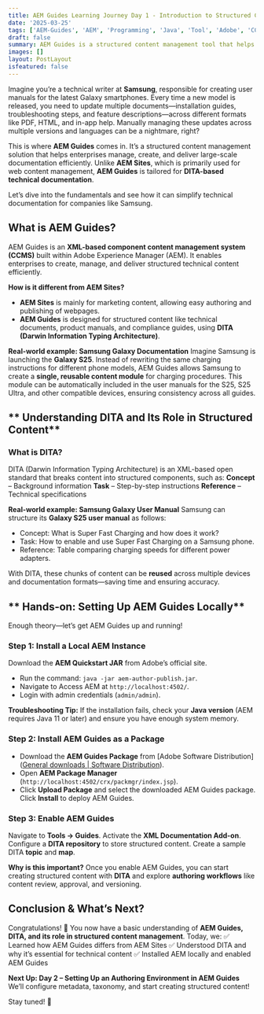 ```yaml
---
title: AEM Guides Learning Journey Day 1 - Introduction to Structured Content Management
date: '2025-03-25'
tags: ['AEM-Guides', 'AEM', 'Programming', 'Java', 'Tool', 'Adobe', 'CCMS', 'DITA']
draft: false
summary: AEM Guides is a structured content management tool that helps enterprises efficiently create and manage reusable technical documentation using DITA. This Day 1 guide covers its fundamentals, differences from AEM Sites, and a step-by-step installation process to get started.
images: []
layout: PostLayout
isfeatured: false
---
```


Imagine you’re a technical writer at **Samsung**, responsible for creating user manuals for the latest Galaxy smartphones. Every time a new model is released, you need to update multiple documents—installation guides, troubleshooting steps, and feature descriptions—across different formats like PDF, HTML, and in-app help. Manually managing these updates across multiple versions and languages can be a nightmare, right?

This is where **AEM Guides** comes in. It’s a structured content management solution that helps enterprises manage, create, and deliver large-scale documentation efficiently. Unlike **AEM Sites**, which is primarily used for web content management, **AEM Guides** is tailored for **DITA-based technical documentation**.

Let’s dive into the fundamentals and see how it can simplify technical documentation for companies like Samsung.

## **What is AEM Guides?**

AEM Guides is an **XML-based component content management system (CCMS)** built within Adobe Experience Manager (AEM). It enables enterprises to create, manage, and deliver structured technical content efficiently.

**How is it different from AEM Sites?**

- **AEM Sites** is mainly for marketing content, allowing easy authoring and publishing of webpages.
- **AEM Guides** is designed for structured content like technical documents, product manuals, and compliance guides, using **DITA (Darwin Information Typing Architecture)**.

**Real-world example: Samsung Galaxy Documentation** Imagine Samsung is launching the **Galaxy S25**. Instead of rewriting the same charging instructions for different phone models, AEM Guides allows Samsung to create a **single, reusable content module** for charging procedures. This module can be automatically included in the user manuals for the S25, S25 Ultra, and other compatible devices, ensuring consistency across all guides.

## ** Understanding DITA and Its Role in Structured Content**

### **What is DITA?**

DITA (Darwin Information Typing Architecture) is an XML-based open standard that breaks content into structured components, such as: **Concept** – Background information **Task** – Step-by-step instructions **Reference** – Technical specifications

**Real-world example: Samsung Galaxy User Manual** Samsung can structure its **Galaxy S25 user manual** as follows:

- Concept: What is Super Fast Charging and how does it work?
- Task: How to enable and use Super Fast Charging on a Samsung phone.
- Reference: Table comparing charging speeds for different power adapters.

With DITA, these chunks of content can be **reused** across multiple devices and documentation formats—saving time and ensuring accuracy.

## ** Hands-on: Setting Up AEM Guides Locally**

Enough theory—let’s get AEM Guides up and running!

### **Step 1: Install a Local AEM Instance**

Download the **AEM Quickstart JAR** from Adobe’s official site.

- Run the command: `java -jar aem-author-publish.jar`.
- Navigate to Access AEM at `http://localhost:4502/`.
- Login with admin credentials (`admin/admin`).

**Troubleshooting Tip:** If the installation fails, check your **Java version** (AEM requires Java 11 or later) and ensure you have enough system memory.

### **Step 2: Install AEM Guides as a Package**

- Download the **AEM Guides Package** from [Adobe Software Distribution]([General downloads | Software Distribution](https://experience.adobe.com/#/downloads/content/software-distribution/en/general.html)).
- Open **AEM Package Manager** (`http://localhost:4502/crx/packmgr/index.jsp`).
- Click **Upload Package** and select the downloaded AEM Guides package. Click **Install** to deploy AEM Guides.

### **Step 3: Enable AEM Guides**

Navigate to **Tools → Guides**.
Activate the **XML Documentation Add-on**.
Configure a **DITA repository** to store structured content.
Create a sample DITA **topic** and **map**.

**Why is this important?** Once you enable AEM Guides, you can start creating structured content with **DITA** and explore **authoring workflows** like content review, approval, and versioning.

## **Conclusion & What’s Next?**

Congratulations! 🎉 You now have a basic understanding of **AEM Guides, DITA, and its role in structured content management**. Today, we: 
✅ Learned how AEM Guides differs from AEM Sites 
✅ Understood DITA and why it’s essential for technical content 
✅ Installed AEM locally and enabled AEM Guides

**Next Up: Day 2 – Setting Up an Authoring Environment in AEM Guides** We’ll configure metadata, taxonomy, and start creating structured content!

Stay tuned! 🚀
